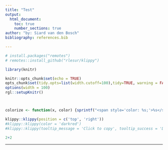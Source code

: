 ```yaml
---
title: "Test"
output:
  html_document:
    toc: true
    number_sections: true
author: "by: Siard van den Bosch"
bibliography: references.bib

---
```



```r
# install.packages("remotes")
# remotes::install_github("rlesur/klippy")
``` 

```r
library(knitr)

knitr::opts_chunk$set(echo = TRUE)
opts_chunk$set(tidy.opts=list(width.cutoff=100),tidy=TRUE, warning = FALSE, message = FALSE,comment = "#>", cache=TRUE, class.source=c("test"), class.output=c("test2"))
options(width = 100)
rgl::setupKnitr()



colorize <- function(x, color) {sprintf("<span style='color: %s;'>%s</span>", color, x) }

```

```r
klippy::klippy(position = c('top', 'right'))
#klippy::klippy(color = 'darkred')
#klippy::klippy(tooltip_message = 'Click to copy', tooltip_success = 'Done')
```

```r
2+2

```

----






